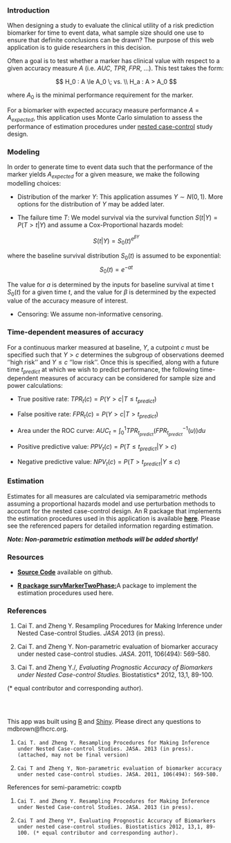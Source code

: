 ### Introduction

When designing a study to evaluate the clinical utility of a risk prediction biomarker for time to event data, what sample size should one use to ensure that definite conclusions can be drawn? The purpose of this web application is to guide researchers in this decision.

Often a goal is to test whether a marker has clinical value with respect to a given accuracy measure $A$ (i.e. $AUC$, $TPR$, $FPR$, ...). This test takes the form:

$$
H_0 : A \le A_0 \; vs. \\
H_a : A > A_0
$$

where $A_0$ is the minimal performance requirement for the marker.

For a biomarker with expected accuracy measure performance $A = A_{expected}$, this application uses Monte Carlo simulation to assess the performance of estimation procedures under [nested case-control](http://en.wikipedia.org/wiki/Nested_case-control_study) study design.
  
### Modeling 
In order to generate time to event data such that the performance of the marker yields $A_{expected}$ for a given measure, we make the following modelling choices:

* Distribution of the marker $Y$: This application assumes $Y \sim N(0,1)$. More options for the distribution of $Y$ may be added later.  

* The failure time $T$: We model survival via the survival function $S(t |Y) = P(T >t|Y)$ and assume a Cox-Proportional hazards model:

$$
S(t|Y) = S_0 (t)^{e^{\beta Y}}
$$

where the baseline survival distribution $S_0(t)$ is assumed to be exponential:
$$
S_0(t) = e^{-at}
$$

The value for $a$ is determined by the inputs for baseline survival at time t $S_0(t)$ for a given time $t$, and the value for $\beta$ is determined by the expected value of the accuracy measure of interest. 

* Censoring: We assume non-informative censoring.  

### Time-dependent measures of accuracy

For a continuous marker measured at baseline, $Y$, a cutpoint $c$ must be specified such that $Y>c$ determines the subgroup of observations deemed ''high risk'' and $Y \le c$ ''low risk''. Once this is specified, along with a future time $t_{predict}$ at which we wish to predict performance, the following time-dependent measures of accuracy can be considered for sample size and power calculations:


* True positive rate: $TPR_t ( c ) = P(Y > c | T \le t_{predict})$
* False positive rate: $FPR_t ( c ) = P(Y > c | T > t_{predict})$

* Area under the ROC curve: $AUC_t = \int_0 ^1 TPR_{t_{predict}} (FPR_{t_{predict}} ^{-1}(u)) du$

* Positive predictive value: $PPV_t ( c ) = P(T \le t_{predict} | Y > c)$
* Negative predictive value: $NPV_t ( c ) = P(T > t_{predict} | Y \le c)$

### Estimation

Estimates for all measures are calculated via semiparametric methods assuming a proportional hazards model and use perturbation methods to account for the nested case-control design. An R package that implements the estimation procedures used in this application is available [**here**](http://mdbrown.github.io/survMarkerTwoPhase/). Please see the referenced papers for detailed information regarding estimation. 

***Note: Non-parametric estimation methods will be added shortly!***

### Resources

 - [**Source Code**](https://github.com/mdbrown/PowerSAM_ncc) available on github.  
 
 - [**R package survMarkerTwoPhase:**](http://mdbrown.github.io/survMarkerTwoPhase/)A package to implement the estimation procedures used here. 

### References

1. Cai T. and Zheng Y. Resampling Procedures for Making Inference under Nested Case-control Studies. *JASA* 2013 (in press). 

2. Cai T. and Zheng Y. Non-parametric evaluation of biomarker accuracy under nested case-control studies. *JASA*. 2011, 106(494): 569-580.  

3. Cai T. and Zheng Y./*, Evaluating Prognostic Accuracy of Biomarkers under Nested Case-control Studies. *Biostatistics* 2012, 13,1, 89-100. 
 
(* equal contributor and corresponding author). 

###   &nbsp;  

 This app was built using [R](http://www.r-project.org/) and [Shiny](http://www.rstudio.com/shiny/). Please direct any questions to mdbrown@fhcrc.org. 


1.     Cai T. and Zheng Y. Resampling Procedures for Making Inference under Nested Case-control Studies. JASA. 2013 (in press). (attached, may not be final version)

 

1.     Cai T and Zheng Y, Non-parametric evaluation of biomarker accuracy under nested case-control studies. JASA. 2011, 106(494): 569-580.  



References for semi-parametric: coxptb

1.     Cai T. and Zheng Y. Resampling Procedures for Making Inference under Nested Case-control Studies. JASA. 2013 (in press).

 

1.     Cai T and Zheng Y*, Evaluating Prognostic Accuracy of Biomarkers under nested case-control studies. Biostatistics 2012, 13,1, 89-100. (* equal contributor and corresponding author).











